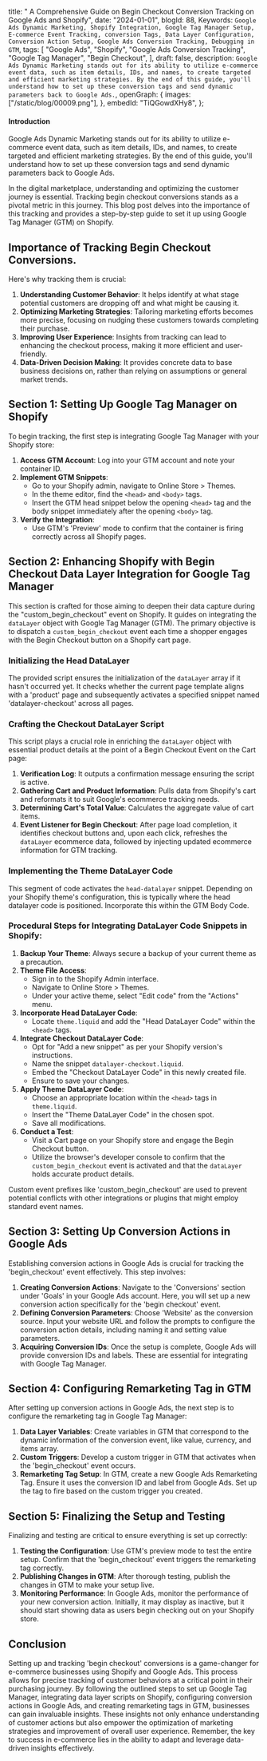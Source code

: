   title: " A Comprehensive Guide on Begin Checkout Conversion Tracking on Google Ads and Shopify",
  date: "2024-01-01",
  blogId: 88,
  Keywords: `Google Ads Dynamic Marketing, Shopify Integration, Google Tag Manager Setup, E-commerce Event Tracking, conversion Tags, Data Layer Configuration, Conversion Action Setup, Google Ads Conversion Tracking, Debugging in GTM`,
  tags: [
    "Google Ads",
    "Shopify",
    "Google Ads Conversion Tracking",
    "Google Tag Manager",
    "Begin Checkout",
  ],
  draft: false,
  description: `Google Ads Dynamic Marketing stands out for its ability to utilize e-commerce event data, such as item details, IDs, and names, to create targeted and efficient marketing strategies. By the end of this guide, you'll understand how to set up these conversion tags and send dynamic parameters back to Google Ads.`,
  openGraph: {
    images: ["/static/blog/00009.png"],
  },
  embedId: "TiQGowdXHy8",
};

#### Introduction

Google Ads Dynamic Marketing stands out for its ability to utilize e-commerce event data, such as item details, IDs, and names, to create targeted and efficient marketing strategies. By the end of this guide, you'll understand how to set up these conversion tags and send dynamic parameters back to Google Ads.

In the digital marketplace, understanding and optimizing the customer journey is
essential. Tracking begin checkout conversions stands as a pivotal metric in this
journey. This blog post delves into the importance of this tracking and provides
a step-by-step guide to set it up using Google Tag Manager (GTM) on Shopify.

## Importance of Tracking Begin Checkout Conversions.

Here's why tracking them is crucial:

1. **Understanding Customer Behavior**: It helps identify at what stage potential customers are dropping off and what might be causing it.
2. **Optimizing Marketing Strategies**: Tailoring marketing efforts becomes more precise, focusing on nudging these customers towards completing their purchase.
3. **Improving User Experience**: Insights from tracking can lead to enhancing the checkout process, making it more efficient and user-friendly.
4. **Data-Driven Decision Making**: It provides concrete data to base business decisions on, rather than relying on assumptions or general market trends.

## Section 1: Setting Up Google Tag Manager on Shopify

To begin tracking, the first step is integrating Google Tag Manager with your Shopify store:

1. **Access GTM Account**: Log into your GTM account and note your container ID.
2. **Implement GTM Snippets**:
   - Go to your Shopify admin, navigate to Online Store > Themes.
   - In the theme editor, find the `<head>` and `<body>` tags.
   - Insert the GTM head snippet below the opening `<head>` tag and the body snippet immediately after the opening `<body>` tag.
3. **Verify the Integration**:
   - Use GTM's 'Preview' mode to confirm that the container is firing correctly across all Shopify pages.

## Section 2: Enhancing Shopify with Begin Checkout Data Layer Integration for Google Tag Manager

This section is crafted for those aiming to deepen their data capture during the "custom_begin_checkout" event on Shopify. It guides on integrating the `dataLayer` object with Google Tag Manager (GTM). The primary objective is to dispatch a `custom_begin_checkout` event each time a shopper engages with the Begin Checkout button on a Shopify cart page.

### Initializing the Head DataLayer

The provided script ensures the initialization of the `dataLayer` array if it hasn't occurred yet. It checks whether the current page template aligns with a 'product' page and subsequently activates a specified snippet named 'datalayer-checkout' across all pages.

<DataLayerCode type="beginCheckout" subType="head" />

### Crafting the Checkout DataLayer Script

This script plays a crucial role in enriching the `dataLayer` object with essential product details at the point of a Begin Checkout Event on the Cart page:

1. **Verification Log**: It outputs a confirmation message ensuring the script is active.
2. **Gathering Cart and Product Information**: Pulls data from Shopify's cart and reformats it to suit Google's ecommerce tracking needs.
3. **Determining Cart's Total Value**: Calculates the aggregate value of cart items.
4. **Event Listener for Begin Checkout**: After page load completion, it identifies checkout buttons and, upon each click, refreshes the `dataLayer` ecommerce data, followed by injecting updated ecommerce information for GTM tracking.

<DataLayerCode type="beginCheckout" subType="main" />

### Implementing the Theme DataLayer Code

This segment of code activates the `head-datalayer` snippet. Depending on your Shopify theme's configuration, this is typically where the head datalayer code is positioned. Incorporate this within the GTM Body Code.

<DataLayerCode type="beginCheckout" subType="theme" />

### Procedural Steps for Integrating DataLayer Code Snippets in Shopify:

1. **Backup Your Theme**: Always secure a backup of your current theme as a precaution.
2. **Theme File Access**:
   - Sign in to the Shopify Admin interface.
   - Navigate to Online Store > Themes.
   - Under your active theme, select "Edit code" from the "Actions" menu.
3. **Incorporate Head DataLayer Code**:
   - Locate `theme.liquid` and add the "Head DataLayer Code" within the `<head>` tags.
4. **Integrate Checkout DataLayer Code**:
   - Opt for "Add a new snippet" as per your Shopify version's instructions.
   - Name the snippet `datalayer-checkout.liquid`.
   - Embed the "Checkout DataLayer Code" in this newly created file.
   - Ensure to save your changes.
5. **Apply Theme DataLayer Code**:
   - Choose an appropriate location within the `<head>` tags in `theme.liquid`.
   - Insert the "Theme DataLayer Code" in the chosen spot.
   - Save all modifications.
6. **Conduct a Test**:
   - Visit a Cart page on your Shopify store and engage the Begin Checkout button.
   - Utilize the browser's developer console to confirm that the `custom_begin_checkout` event is activated and that the `dataLayer` holds accurate product details.

Custom event prefixes like 'custom_begin_checkout' are used to prevent potential conflicts with other integrations or plugins that might employ standard event names.

## Section 3: Setting Up Conversion Actions in Google Ads

Establishing conversion actions in Google Ads is crucial for tracking the 'begin_checkout' event effectively. This step involves:

1. **Creating Conversion Actions**: Navigate to the 'Conversions' section under 'Goals' in your Google Ads account. Here, you will set up a new conversion action specifically for the 'begin checkout' event.
2. **Defining Conversion Parameters**: Choose 'Website' as the conversion source. Input your website URL and follow the prompts to configure the conversion action details, including naming it and setting value parameters.
3. **Acquiring Conversion IDs**: Once the setup is complete, Google Ads will provide conversion IDs and labels. These are essential for integrating with Google Tag Manager.

## Section 4: Configuring Remarketing Tag in GTM

After setting up conversion actions in Google Ads, the next step is to configure the remarketing tag in Google Tag Manager:

1. **Data Layer Variables**: Create variables in GTM that correspond to the dynamic information of the conversion event, like value, currency, and items array.
2. **Custom Triggers**: Develop a custom trigger in GTM that activates when the 'begin_checkout' event occurs.
3. **Remarketing Tag Setup**: In GTM, create a new Google Ads Remarketing Tag. Ensure it uses the conversion ID and label from Google Ads. Set up the tag to fire based on the custom trigger you created.

## Section 5: Finalizing the Setup and Testing

Finalizing and testing are critical to ensure everything is set up correctly:

1. **Testing the Configuration**: Use GTM's preview mode to test the entire setup. Confirm that the 'begin_checkout' event triggers the remarketing tag correctly.
2. **Publishing Changes in GTM**: After thorough testing, publish the changes in GTM to make your setup live.
3. **Monitoring Performance**: In Google Ads, monitor the performance of your new conversion action. Initially, it may display as inactive, but it should start showing data as users begin checking out on your Shopify store.

## Conclusion

Setting up and tracking 'begin checkout' conversions is a game-changer for e-commerce businesses using Shopify and Google Ads. This process allows for precise tracking of customer behaviors at a critical point in their purchasing journey. By following the outlined steps to set up Google Tag Manager, integrating data layer scripts on Shopify, configuring conversion actions in Google Ads, and creating remarketing tags in GTM, businesses can gain invaluable insights. These insights not only enhance understanding of customer actions but also empower the optimization of marketing strategies and improvement of overall user experience. Remember, the key to success in e-commerce lies in the ability to adapt and leverage data-driven insights effectively.
